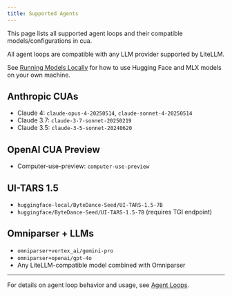 ```yaml
---
title: Supported Agents
---
```


This page lists all supported agent loops and their compatible models/configurations in cua.

All agent loops are compatible with any LLM provider supported by LiteLLM.

See [Running Models Locally](./local-models) for how to use Hugging Face and MLX models on your own machine.

## Anthropic CUAs

- Claude 4: `claude-opus-4-20250514`, `claude-sonnet-4-20250514`
- Claude 3.7: `claude-3-7-sonnet-20250219`
- Claude 3.5: `claude-3-5-sonnet-20240620`

## OpenAI CUA Preview

- Computer-use-preview: `computer-use-preview`

## UI-TARS 1.5

- `huggingface-local/ByteDance-Seed/UI-TARS-1.5-7B`
- `huggingface/ByteDance-Seed/UI-TARS-1.5-7B` (requires TGI endpoint)

## Omniparser + LLMs

- `omniparser+vertex_ai/gemini-pro`
- `omniparser+openai/gpt-4o`
- Any LiteLLM-compatible model combined with Omniparser

---

For details on agent loop behavior and usage, see [Agent Loops](./agent-loops).
